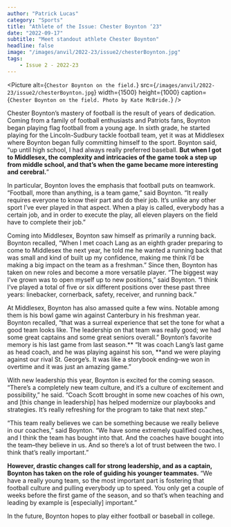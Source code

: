 ```yaml
---
author: "Patrick Lucas"
category: "Sports"
title: "Athlete of the Issue: Chester Boynton ‘23"
date: "2022-09-17"
subtitle: "Meet standout athlete Chester Boynton"
headline: false
image: "/images/anvil/2022-23/issue2/chesterBoynton.jpg"
tags:
    - Issue 2 - 2022-23
---
```


<Picture
alt={`Chestor Boynton on the field.`}
src={`/images/anvil/2022-23/issue2/chesterBoynton.jpg`}
width={1500}
height={1000}
caption={`Chester Boynton on the field. Photo by Kate McBride.`}
/>

Chester Boynton’s mastery of football is the result of years of dedication. Coming from a family of football enthusiasts and Patriots fans, Boynton began playing flag football from a young age. In sixth grade, he started playing for the Lincoln-Sudbury tackle football team, yet it was at Middlesex where Boynton began fully committing himself to the sport. Boynton said, “up until high school, I had always really preferred baseball. **But when I got to Middlesex, the complexity and intricacies of the game took a step up from middle school, and that’s when the game became more interesting and cerebral.**”

In particular, Boynton loves the emphasis that football puts on teamwork. “Football, more than anything, is a team game,” said Boynton. “It really requires everyone to know their part and do their job. It’s unlike any other sport I’ve ever played in that aspect. When a play is called, everybody has a certain job, and in order to execute the play, all eleven players on the field have to complete their job.”

Coming into Middlesex, Boynton saw himself as primarily a running back. Boynton recalled, “When I met coach Lang as an eighth grader preparing to come to Middlesex the next year, he told me he wanted a running back that was small and kind of built up my confidence, making me think I’d be making a big impact on the team as a freshman.” Since then, Boynton has taken on new roles and become a more versatile player. “The biggest way I’ve grown was to open myself up to new positions,” said Boynton. “I think I’ve played a total of five or six different positions over these past three years: linebacker, cornerback, safety, receiver, and running back.”

At Middlesex, Boynton has also amassed quite a few wins. Notable among them is his bowl game win against Canterbury in his freshman year. Boynton recalled, “that was a surreal experience that set the tone for what a good team looks like. The leadership on that team was really good; we had some great captains and some great seniors overall.” Boynton’s favorite memory is his last game from last season.** “It was coach Lang’s last game as head coach, and he was playing against his son, **and we were playing against our rival St. George’s. It was like a storybook ending–we won in overtime and it was just an amazing game.”

With new leadership this year, Boynton is excited for the coming season. “There’s a completely new team culture, and it’s a culture of excitement and possibility,” he said. “Coach Scott brought in some new coaches of his own, and [this change in leadership] has helped modernize our playbooks and strategies. It’s really refreshing for the program to take that next step.”

“This team really believes we can be something because we really believe in our coaches,” said Boynton. “We have some extremely qualified coaches, and I think the team has bought into that. And the coaches have bought into the team–they believe in us. And so there’s a lot of trust between the two. I think that’s really important.”

**However, drastic changes call for strong leadership, and as a captain, Boynton has taken on the role of guiding his younger teammates.** “We have a really young team, so the most important part is fostering that football culture and pulling everybody up to speed. You only get a couple of weeks before the first game of the season, and so that’s when teaching and leading by example is [especially] important.”

In the future, Boynton hopes to play either football or baseball in college.